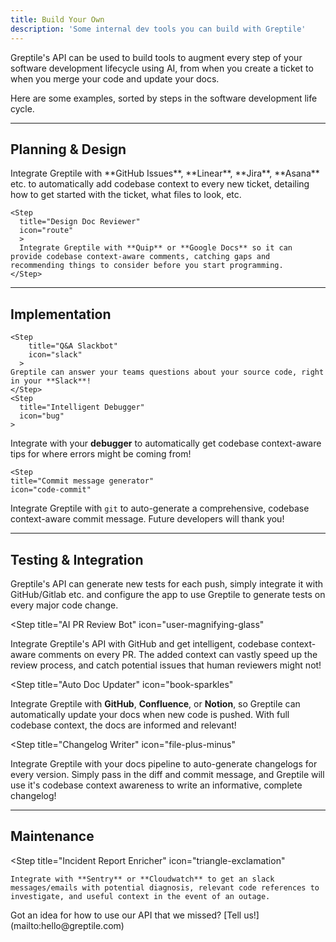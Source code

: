 ```yaml
---
title: Build Your Own
description: 'Some internal dev tools you can build with Greptile'
---
```


Greptile's API can be used to build tools to augment every step of your software development lifecycle using AI, from when you create a ticket to when you merge your code and update your docs. 

Here are some examples, sorted by steps in the software development life cycle. 

---

## Planning & Design
<Steps cols={2}>
  <Step
    title="Task Enricher"
    icon="list-check"
    >
    Integrate Greptile with **GitHub Issues**, **Linear**, **Jira**, **Asana** etc. to automatically add codebase context to every new ticket, detailing how to get started with the ticket, what files to look, etc. 
  </Step>

    <Step
      title="Design Doc Reviewer"
      icon="route"
      >
      Integrate Greptile with **Quip** or **Google Docs** so it can provide codebase context-aware comments, catching gaps and recommending things to consider before you start programming. 
    </Step>

</Steps>

---

## Implementation

<Steps cols={2}>

    <Step
        title="Q&A Slackbot"
        icon="slack"
      >
    Greptile can answer your teams questions about your source code, right in your **Slack**!
    </Step>
    <Step
      title="Intelligent Debugger"
      icon="bug"
    >
  Integrate with your **debugger** to automatically get codebase context-aware tips for where errors might be coming from! 
    </Step>

    <Step
    title="Commit message generator"
    icon="code-commit"
  >
  Integrate Greptile with `git` to auto-generate a comprehensive, codebase context-aware commit message. Future developers will thank you!
  </Step>

</Steps>

---

## Testing & Integration
<Steps cols={2}>
  <Step
    title="Test Writer"
    icon="vial-circle-check"
    >
    Greptile's API can generate new tests for each push, simply integrate it with GitHub/Gitlab etc. and configure the app to use Greptile to generate tests on every major code change. 
</Step>

  <Step
    title="AI PR Review Bot"
    icon="user-magnifying-glass"
  >
  Integrate Greptile's API with GitHub and get intelligent, codebase context-aware comments on every PR. The added context can vastly speed up the review process, and catch potential issues that human reviewers might not!
  </Step>

<Step
    title="Auto Doc Updater"
    icon="book-sparkles"
  >
  Integrate Greptile with **GitHub**, **Confluence**, or **Notion**, so Greptile can automatically update your docs when new code is pushed. With full codebase context, the docs are informed and relevant!
  </Step>

  <Step
    title="Changelog Writer"
    icon="file-plus-minus"
  >
  Integrate Greptile with your docs pipeline to auto-generate changelogs for every version. Simply pass in the diff and commit message, and Greptile will use it's codebase context awareness to write an informative, complete changelog!
  </Step>
</Steps>

---

## Maintenance

<Steps cols={2}>

  <Step
    title="Incident Report Enricher"
    icon="triangle-exclamation"
  >
    Integrate with **Sentry** or **Cloudwatch** to get an slack messages/emails with potential diagnosis, relevant code references to investigate, and useful context in the event of an outage. 
  </Step>

</Steps>
  Got an idea for how to use our API that we missed? [Tell us!](mailto:hello@greptile.com)
